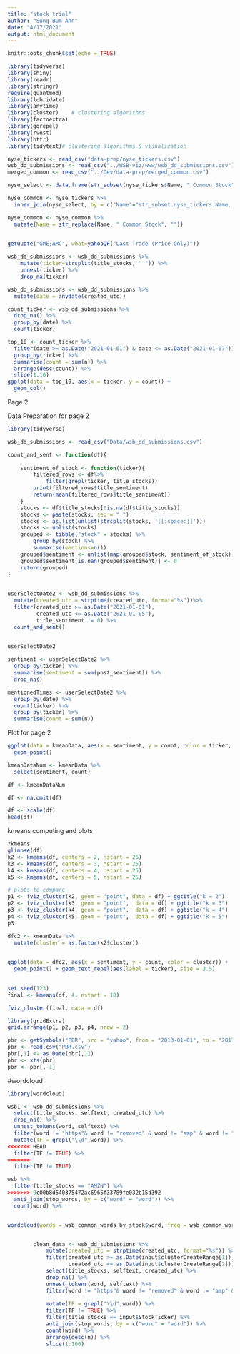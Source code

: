```yaml
---
title: "stock trial"
author: "Sung Bum Ahn"
date: "4/17/2021"
output: html_document
---
```


```r
knitr::opts_chunk$set(echo = TRUE)
```


```r
library(tidyverse)
library(shiny)
library(readr)
library(stringr)
require(quantmod)
library(lubridate)
library(anytime)
library(cluster)    # clustering algorithms
library(factoextra)
library(ggrepel)
library(rvest)
library(httr)
library(tidytext)# clustering algorithms & visualization
```

```r
nyse_tickers <- read_csv("data-prep/nyse_tickers.csv")
wsb_dd_submissions <- read_csv("../WSB-viz/www/wsb_dd_submissions.csv")
merged_common <- read_csv("../Dev/data-prep/merged_common.csv")
```

```r
nyse_select <- data.frame(str_subset(nyse_tickers$Name, " Common Stock"))

nyse_common <- nyse_tickers %>% 
  inner_join(nyse_select, by = c("Name"="str_subset.nyse_tickers.Name....Common.Stock.."))

nyse_common <- nyse_common %>% 
  mutate(Name = str_replace(Name, " Common Stock", ""))
  
```



```r
getQuote("GME;AMC", what=yahooQF("Last Trade (Price Only)"))
```


```r
wsb_dd_submissions <- wsb_dd_submissions %>% 
    mutate(ticker=strsplit(title_stocks, " ")) %>% 
    unnest(ticker) %>% 
    drop_na(ticker)
```

```r
wsb_dd_submissions <- wsb_dd_submissions %>% 
  mutate(date = anydate(created_utc))
```

```r
count_ticker <- wsb_dd_submissions %>% 
  drop_na() %>% 
  group_by(date) %>%
  count(ticker)
```

```r
top_10 <- count_ticker %>%
  filter(date >= as.Date("2021-01-01") & date <= as.Date("2021-01-07")) %>%
  group_by(ticker) %>%
  summarise(count = sum(n)) %>%
  arrange(desc(count)) %>%
  slice(1:10)
ggplot(data = top_10, aes(x = ticker, y = count)) +
  geom_col()
```
Page 2

Data Preparation for page 2
```r
library(tidyverse)

wsb_dd_submissions <- read_csv("Data/wsb_dd_submissions.csv")

count_and_sent <- function(df){
    
    sentiment_of_stock <- function(ticker){
        filtered_rows <- df%>%
            filter(grepl(ticker, title_stocks))
        print(filtered_rows$title_sentiment)
        return(mean(filtered_rows$title_sentiment))
    }
    stocks <- df$title_stocks[!is.na(df$title_stocks)]
    stocks <- paste(stocks, sep = " ")
    stocks <- as.list(unlist(strsplit(stocks, '[[:space:]]')))
    stocks <- unlist(stocks)
    grouped <- tibble("stock" = stocks) %>%
        group_by(stock) %>%
        summarise(mentions=n())
    grouped$sentiment <- unlist(map(grouped$stock, sentiment_of_stock))
    grouped$sentiment[is.nan(grouped$sentiment)] <- 0 
    return(grouped)
}
    

userSelectDate2 <- wsb_dd_submissions %>%
  mutate(created_utc = strptime(created_utc, format="%s"))%>%
  filter(created_utc >= as.Date("2021-01-01"),
         created_utc <= as.Date("2021-01-05"),
         title_sentiment != 0) %>%
  count_and_sent()
  

userSelectDate2
```

```r
sentiment <- userSelectDate2 %>%
  group_by(ticker) %>%
  summarise(sentiment = sum(post_sentiment)) %>% 
  drop_na()

mentionedTimes <- userSelectDate2 %>%
  group_by(date) %>%
  count(ticker) %>% 
  group_by(ticker) %>%
  summarise(count = sum(n))
```

Plot for page 2
```r
ggplot(data = kmeanData, aes(x = sentiment, y = count, color = ticker, size = count)) +
  geom_point()
```

```r
kmeanDataNum <- kmeanData %>% 
  select(sentiment, count)

df <- kmeanDataNum

df <- na.omit(df)

df <- scale(df)
head(df)
```

kmeans computing and plots
```r
?kmeans
glimpse(df)
k2 <- kmeans(df, centers = 2, nstart = 25)
k3 <- kmeans(df, centers = 3, nstart = 25)
k4 <- kmeans(df, centers = 4, nstart = 25)
k5 <- kmeans(df, centers = 5, nstart = 25)

# plots to compare
p1 <- fviz_cluster(k2, geom = "point", data = df) + ggtitle("k = 2")
p2 <- fviz_cluster(k3, geom = "point",  data = df) + ggtitle("k = 3")
p3 <- fviz_cluster(k4, geom = "point",  data = df) + ggtitle("k = 4")
p4 <- fviz_cluster(k5, geom = "point",  data = df) + ggtitle("k = 5")
p3

dfc2 <- kmeanData %>%
  mutate(cluster = as.factor(k2$cluster))

  
ggplot(data = dfc2, aes(x = sentiment, y = count, color = cluster)) +
  geom_point() + geom_text_repel(aes(label = ticker), size = 3.5) 
         

set.seed(123)
final <- kmeans(df, 4, nstart = 10)

fviz_cluster(final, data = df)

library(gridExtra)
grid.arrange(p1, p2, p3, p4, nrow = 2)
```

```r
pbr <- getSymbols("PBR", src = "yahoo", from = "2013-01-01", to = "2017-06-01", auto.assign = FALSE)
pbr <- read.csv("PBR.csv")
pbr[,1] <- as.Date(pbr[,1])
pbr <- xts(pbr)
pbr <- pbr[,-1]
```


#wordcloud
```r

library(wordcloud) 

wsb1 <- wsb_dd_submissions %>%
  select(title_stocks, selftext, created_utc) %>% 
  drop_na() %>% 
  unnest_tokens(word, selftext) %>% 
  filter(word != "https"& word != "removed" & word != "amp" & word != "png" ) %>% 
  mutate(TF = grepl("\\d",word)) %>% 
<<<<<<< HEAD
  filter(TF != TRUE) %>% 
=======
  filter(TF != TRUE) 

wsb %>%
  filter(title_stocks == "AMZN") %>% 
>>>>>>> 9c00b8d540375472ac6965f33789fe032b15d392
  anti_join(stop_words, by = c("word" = "word")) %>% 
  count(word) %>% 


wordcloud(words = wsb_common_words_by_stock$word, freq = wsb_common_words_by_stock$n, min.freq = 3, max.words=100, random.order=FALSE, rot.per=0.2, colors=brewer.pal(5, "Dark2"))



```


```r
        clean_data <- wsb_dd_submissions %>%
            mutate(created_utc = strptime(created_utc, format="%s")) %>%
            filter(created_utc >= as.Date(input$clusterCreateRange[1]),
                   created_utc <= as.Date(input$clusterCreateRange[2])) %>%
            select(title_stocks, selftext, created_utc) %>%
            drop_na() %>%
            unnest_tokens(word, selftext) %>%
            filter(word != "https"& word != "removed" & word != "amp" & word != "png" & word != "jpg" & word != "pjpg" & word != "preview.redd.it" & word != "webp" & word != "auto" & word != "format" & word != "width") %>%
  
            mutate(TF = grepl("\\d",word)) %>%
            filter(TF != TRUE) %>%
            filter(title_stocks == input$StockTicker) %>%
            anti_join(stop_words, by = c("word" = "word")) %>%
            count(word) %>%
            arrange(desc(n)) %>%
            slice(1:100)

```